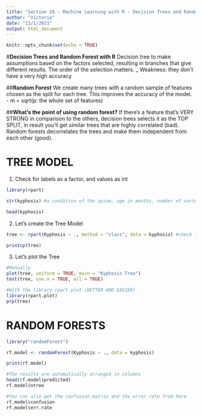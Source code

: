 ```yaml
---
title: "Section 26 - Machine Learning with R - Decision Trees and Random Forests"
author: "Victoria"
date: "13/1/2021"
output: html_document
---
```


```r
knitr::opts_chunk$set(echo = TRUE)
```

#**Decision Trees and Random Forest with R**
Decision tree to make assumptions based on the factors selected, resulting in branches that give different results. The order of the selection matters.
_ Weakness: they don't have a very high accuracy  

##**Random Forest**
We create many trees with a random sample of features chosen as the split for each tree. This improves the accuracy of the model.
- m = sqrt(p: the whole set of features)

##**What's the point of using random forest?**
If there's a feature that's VERY STRONG in comparison to the others, decision trees selects it as the TOP SPLIT, in result you'll get similar trees that are highly correlated (bad). Random forests decorrelates the trees and make them independent from each other (good). 

# TREE MODEL

1. Check for labels as a factor, and values as int
```r
library(rpart)

str(kyphosis) #a condition of the spine, age in months, number of vertebrae involved

head(kyphosis)
```

2. Let's create the Tree Model
```r
tree <- rpart(Kyphosis ~ ., method = "class", data = kyphosis) #check that both kyphosis's are different things, the first one is the column name

printcp(tree)
```

3. Let's plot the Tree
```r
#Manually
plot(tree, uniform = TRUE, main = "Kyphosis Tree")
text(tree, use.n = TRUE, all = TRUE)

#With the library rpart.plot (BETTER AND EASIER)
library(rpart.plot)
prp(tree)
```

# RANDOM FORESTS
```r
library("randomForest")

rf.model <- randomForest(Kyphosis ~ ., data = kyphosis)

print(rf.model)

#The results are automatically arranged in columns
head(rf.model$predicted)
rf.model$ntree

#You can also get the confusion matrix and the error rate from here
rf.model$confusion
rf.model$err.rate
```

